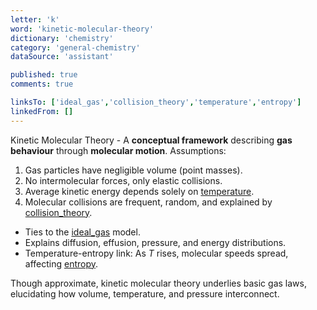 ```yaml
---
letter: 'k'
word: 'kinetic-molecular-theory'
dictionary: 'chemistry'
category: 'general-chemistry'
dataSource: 'assistant'

published: true
comments: true

linksTo: ['ideal_gas','collision_theory','temperature','entropy']
linkedFrom: []
---
```


<a id="kinetic_molecular_theory">Kinetic Molecular Theory</a> - A **conceptual framework** describing **gas behaviour** through **molecular motion**. Assumptions:

1. Gas particles have negligible volume (point masses).  
2. No intermolecular forces, only elastic collisions.  
3. Average kinetic energy depends solely on [temperature](#temperature).  
4. Molecular collisions are frequent, random, and explained by [collision_theory](#collision_theory).

- Ties to the [ideal_gas](#ideal_gas) model.  
- Explains diffusion, effusion, pressure, and energy distributions.  
- Temperature-entropy link: As $T$ rises, molecular speeds spread, affecting [entropy](#entropy).

<Alert type='note'>
Though approximate, kinetic molecular theory underlies basic gas laws, elucidating how volume, temperature, and pressure interconnect.
</Alert>
